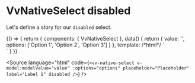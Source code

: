 
<Meta title="Components/NativeSelect/Props/disabled" />

# VvNativeSelect disabled

Let's define a story for our `disabled` select.

<Canvas>
	<Story name="disabled" play={disabledTest}>
		{() => {
			return {
				components: { VvNativeSelect },
				data() {
					return {
						value: '',
						options: ['Option 1', 'Option 2', 'Option 3']
					}
				},
				template:
					/*html*/
					`<div class="w-1/2">
						<vv-native-select data-testId='select' v-model:modelValue="value" :options="options" placeholder="Placeholder" label="Label 1" disabled />
					</div>`
			}
		}}
	</Story>
</Canvas>

<Source
	language="html"
	code={`<vv-native-select v-model:modelValue="value" :options="options" placeholder="Placeholder" label="Label 1" disabled />`}
/>
